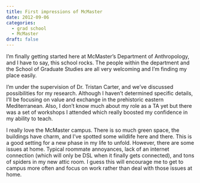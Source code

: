 ```yaml
---
title: First impressions of McMaster
date: 2012-09-06
categories:
  - grad school
  - McMaster
draft: false
---
```


I'm finally getting started here at McMaster's Department of Anthropology, and I have to say, this school rocks.
The people within the department and the School of Graduate Studies are all very welcoming and I'm finding my place easily.

I'm under the supervision of Dr. Tristan Carter, and we've discussed possibilities for my research.
Although I haven't determined specific details, I'll be focusing on value and exchange in the prehistoric eastern Mediterranean.
Also, I don't know much about my role as a TA yet but there was a set of workshops I attended which really boosted my confidence in my ability to teach.

I really love the McMaster campus.
There is so much green space, the buildings have charm, and I've spotted some wildlife here and there.
This is a good setting for a new phase in my life to unfold.
However, there are some issues at home.
Typical roommate annoyances, lack of an internet connection (which will only be DSL when it finally gets connected), and tons of spiders in my new attic room.
I guess this will encourage me to get to campus more often and focus on work rather than deal with those issues at home.
